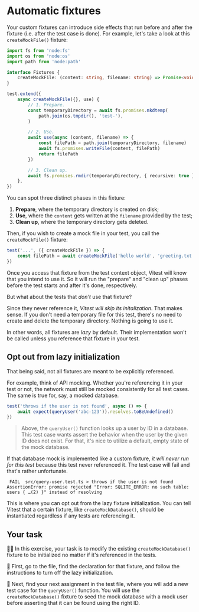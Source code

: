 # Automatic fixtures

Your custom fixtures can introduce side effects that run before and after the fixture (i.e. after the test case is done). For example, let's take a look at this `createMockFile()` fixture:

```ts filename=test-extend.ts
import fs from 'node:fs'
import os from 'node:os'
import path from 'node:path'

interface Fixtures {
	createMockFile: (content: string, filename: string) => Promise<void>
}

test.extend({
	async createMockFile({}, use) {
		// 1. Prepare.
		const temporaryDirectory = await fs.promises.mkdtemp(
			path.join(os.tmpdir(), 'test-'),
		)

		// 2. Use.
		await use(async (content, filename) => {
			const filePath = path.join(temporaryDirectory, filename)
			await fs.promises.writeFile(content, filePath)
			return filePath
		})

		// 3. Clean up.
		await fs.promises.rmdir(temporaryDirectory, { recursive: true })
	},
})
```

You can spot three distinct phases in this fixture:

1. **Prepare**, where the temporary directory is created on disk;
1. **Use**, where the `content` gets written at the `filename` provided by the test;
1. **Clean up**, where the temporary directory gets deleted.

Then, if you wish to create a mock file in your test, you call the `createMockFile()` fixture:

```ts
test('...', ({ createMockFile }) => {
	const filePath = await createMockFile('hello world', 'greeting.txt')
})
```

Once you access that fixture from the test context object, Vitest will know that you intend to use it. So it will run the "prepare" and "clean up" phases before the test starts and after it's done, respectively.

But what about the tests that _don't_ use that fixture?

Since they never reference it, _Vitest will skip its initalization_. That makes sense. If you don't need a temporary file for this test, there's no need to create and delete the temporary directory. Nothing is going to use it.

<callout-info>In other words, all fixtures are _lazy_ by default. Their implementation won't be called unless you reference that fixture in your test.</callout-info>

## Opt out from lazy initialization

That being said, not all fixtures are meant to be explicitly referenced.

For example, think of API mocking. Whether you're referencing it in your test or not, the network must still be mocked consistently for all test cases. The same is true for, say, a mocked database.

```ts
test('throws if the user is not found', async () => {
	await expect(queryUser('abc-123')).resolves.toBeUndefined()
})
```

> Above, the `queryUser()` function looks up a user by ID in a database. This test case wants assert the behavior when the user by the given ID does not exist. For that, it's nice to utilize a default, empty state of the mock database.

If that database mock is implemented like a custom fixture, _it will never run for this test_ because this test never referenced it. The test case will fail and that's rather unfortunate.

```
 FAIL  src/query-user.test.ts > throws if the user is not found
AssertionError: promise rejected "Error: SQLITE_ERROR: no such table: users { …(2) }" instead of resolving
```

This is where you can opt out from the lazy fixture initialization. You can tell Vitest that a certain fixture, like `createMockDatabase()`, should be instantiated regardless if any tests are referencing it.

## Your task

👨‍💼 In this exercise, your task is to modify the existing `createMockDatabase()` fixture to be initialized no matter if it's referenced in the tests.

🐨 First, go to the <InlineFile file="text-extend.js" /> file, find the declaration for that fixture, and follow the instructions to turn off the lazy initialization.

🐨 Next, find your next assignment in the <InlineFile file="src/query-user.test.ts" /> test file, where you will add a new test case for the `queryUser()` function. You will use the `createMockDatabase()` fixture to seed the mock database with a mock user before asserting that it can be found using the right ID.
